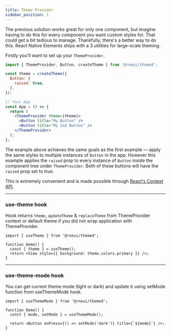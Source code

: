 ```yaml
---
title: Theme Provider
sidebar_position: 1
---
```


The previous solution works great for only one component, but imagine having to
do this for every component you want custom styles for. That could get a bit
tedious to manage. Thankfully, there's a better way to do this. React Native
Elements ships with a 3 utilities for large-scale theming.

Firstly you'll want to set up your `ThemeProvider`.

```jsx
import { ThemeProvider, Button, createTheme } from '@rneui/themed';

const theme = createTheme({
  Button: {
    raised: true,
  },
});

// Your App
const App = () => {
  return (
    <ThemeProvider theme={theme}>
      <Button title="My Button" />
      <Button title="My 2nd Button" />
    </ThemeProvider>
  );
};
```

The example above achieves the same goals as the first example — apply the same
styles to multiple instances of `Button` in the app. However this example
applies the `raised` prop to every instance of `Button` inside the component
tree under `ThemeProvider`. Both of these buttons will have the `raised` prop
set to true.

This is extremely convenient and is made possible through
[React's Context API](https://reactjs.org/docs/context.html).

---

### use-theme hook

Hook returns `theme`, `updateTheme` & `replaceTheme` from ThemeProvider context or default theme if you did not wrap application with ThemeProvider.

```tsx
import { useTheme } from '@rneui/themed';

function Demo() {
  const { theme } = useTheme();
  return <View style={{ background: theme.colors.primary }} />;
}
```

---

### use-theme-mode hook

You can get current theme mode (light or dark) and update it using setMode function from useThemeMode hook.

```tsx
import { useThemeMode } from '@rneui/themed';

function Demo() {
  const { mode, setMode } = useThemeMode();

  return <Button onPress={() => setMode('dark')} title={`${mode}`} />;
}
```
